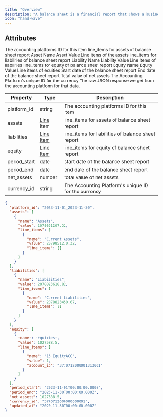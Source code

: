 ```yaml
---
title: "Overview"
description: "A balance sheet is a financial report that shows a business's assets, liabilities, and equity at a specific point in time. In an accounting platform, a balance sheet is typically generated automatically based on the financial transactions that have been recorded in the system."
icon: "hand-wave"
---
```


## Attributes

<ResponseField name="platform_id" type="string" required>
  The accounting platforms ID for this item
</ResponseField>

<ResponseField name="assets" type="Line Item">
  line_items for assets of balance sheet report
  <Expandable title="properties">
    <ResponseField name="name" type="string" required>
      Asset Name
    </ResponseField>
    <ResponseField name="value" type="float" required>
      Asset Value
    </ResponseField>
    <ResponseField name="line_items" type="string[]" required>
      Line items of the assets
    </ResponseField>
  </Expandable>
</ResponseField>

<ResponseField name="liabilities" type="Line Item">
  line_items for liabilities of balance sheet report
  <Expandable title="properties">
    <Expandable title="properties">
      <ResponseField name="name" type="string" required>
        Liability Name
      </ResponseField>
      <ResponseField name="value" type="float" required>
        Liability Value
      </ResponseField>
      <ResponseField name="line_items" type="string[]" required>
        Line items of liabilities
      </ResponseField>
    </Expandable>
  </Expandable>
</ResponseField>

<ResponseField name="equity" type="Line Item">
  line_items for equity of balance sheet report
  <Expandable title="properties">
    <Expandable title="properties">
      <ResponseField name="name" type="string" required>
        Equity Name
      </ResponseField>
      <ResponseField name="value" type="float" required>
        Equity Value
      </ResponseField>
      <ResponseField name="line_items" type="string[]" required>
        Line items of equities
      </ResponseField>
    </Expandable>
  </Expandable>
</ResponseField>

<ResponseField name="period_start" type="date">
  Start date of the balance sheet report
</ResponseField>

<ResponseField name="period_end" type="date">
  End date of the balance sheet report
</ResponseField>

<ResponseField name="net_assets" type="number">
  Total value of net assets
</ResponseField>

<ResponseField name="currency_id" type="string">
  The Accounting Platform’s unique ID for the currency
</ResponseField>
<ResponseField name="raw_data" type="Object">
  The raw JSON response we get from the accounting platform for that data.
</ResponseField>

| Property     | Type                          | Description                                          |
| ------------ | ----------------------------- | ---------------------------------------------------- |
| platform_id  | string                        | The accounting platforms ID for this item            |
| assets       | [Line Item](/docs/line-items) | line_items for assets of balance sheet report        |
| liabilities  | [Line Item](/docs/line-items) | line_items for liabilities of balance sheet report   |
| equity       | [Line Item](/docs/line-items) | line_items for equity of balance sheet report        |
| period_start | date                          | start date of the balance sheet report               |
| period_end   | date                          | end date of the balance sheet report                 |
| net_assets   | number                        | total value of net assets                            |
| currency_id  | string                        | The Accounting Platform's unique ID for the currency |

<ResponseExample name="The Bank Transaction Object" >

```json The Balance Sheet Response Object
{
  "platform_id": "2023-11-01_2023-11-30",
  "assets": [
    {
      "name": "Assets",
      "value": 2079851207.32,
      "line_items": [
        {
          "name": "Current Assets",
          "value": 2079851270.32,
          "line_items": []
        }
      ]
    }
  ],
  "liabilities": [
    {
      "name": "Liabilities",
      "value": 2078823618.82,
      "line_items": [
        {
          "name": "Current Liabilities",
          "value": 2078823450.67,
          "line_items": []
        }
      ]
    }
  ],
  "equity": [
    {
      "name": "Equities",
      "value": 1027588.5,
      "line_items": [
        {
          "name": "13 EquityACC",
          "value": 1,
          "account_id": "3770712000001313061"
        }
      ]
    }
  ],
  "period_start": "2023-11-01T00:00:00.000Z",
  "period_end": "2023-11-30T00:00:00.000Z",
  "net_assets": 1027588.5,
  "currency_id": "3770712000000000001",
  "updated_at": "2020-11-30T00:00:00.000Z"
}
```

</ResponseExample>
